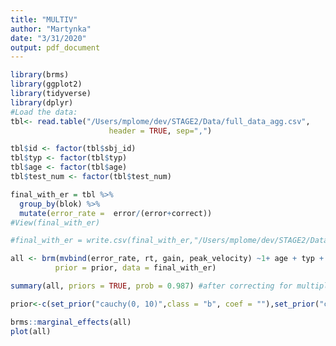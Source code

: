 ```yaml
---
title: "MULTIV"
author: "Martynka"
date: "3/31/2020"
output: pdf_document
---
```


```r
library(brms)
library(ggplot2)
library(tidyverse)
library(dplyr)
#Load the data:
tbl<- read.table("/Users/mplome/dev/STAGE2/Data/full_data_agg.csv",
                      header = TRUE, sep=",")
```

```r
tbl$id <- factor(tbl$sbj_id)
tbl$typ <- factor(tbl$typ)
tbl$age <- factor(tbl$age)
tbl$test_num <- factor(tbl$test_num)

final_with_er = tbl %>% 
  group_by(blok) %>% 
  mutate(error_rate =  error/(error+correct))
#View(final_with_er)


```


```r

#final_with_er = write.csv(final_with_er,"/Users/mplome/dev/STAGE2/Data/full_data_agg_with_er.csv" )

all <- brm(mvbind(error_rate, rt, gain, peak_velocity) ~1+ age + typ + (1|sbj_id),
          prior = prior, data = final_with_er)

```

```r
summary(all, priors = TRUE, prob = 0.987) #after correcting for multiple comparisons with the nyholt approach, for details see:Stats ->Nyholt

prior<-c(set_prior("cauchy(0, 10)",class = "b", coef = ""),set_prior("cauchy(0, 10)", class = "Intercept", coef = ""))
```

```r
brms::marginal_effects(all)
plot(all)

```
